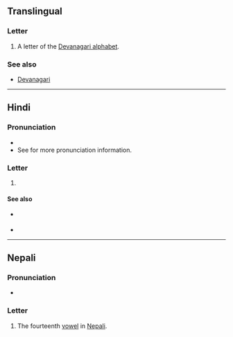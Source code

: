 {{also|अ|अं|अः|अ-}}
==Translingual==

===Letter===
{{mul-letter|sc=Deva}}

# A letter of the [[Devanagari alphabet]].

===See also===
* [[w:Devanagari|Devanagari]]

----

==Hindi==

===Pronunciation===
* {{hi-IPA}}
* See {{l|hi|ँ|tr=-}} for more pronunciation information.

===Letter===
{{head|hi|letter}}

# {{n-g|the fourteenth [[vowel]] in [[Hindi]]}}

====See also====
* {{sense|matra}} {{l|hi|ँ|tr=-}}
* {{list:Devanagari script letters/hi}}
----
==Nepali==

===Pronunciation===
* {{ne-IPA}}

===Letter===
{{head|ne|letter}}

# The fourteenth [[vowel]] in [[Nepali]].